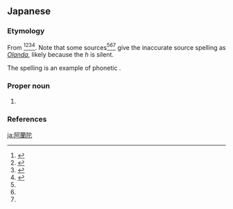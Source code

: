 ==Japanese==
{{ja-kanjitab|お|らん|だ}}

===Etymology===
From {{der|ja|pt|sort=おらんだ|Holanda||[[Holland]]}}<ref name="KDJ">{{R:Kokugo Dai Jiten}}</ref><ref name="DJS">{{R:Daijisen}}</ref><ref name="KJE">{{R:Kojien}}</ref><ref name="DJR">{{R:Daijirin}}</ref>. Note that some sources<ref name="KDJ"></ref><ref name="KJE"></ref><ref name="DJR"></ref> give the inaccurate {{etyl|pt|-}} source spelling as ''[[Olanda]]'', likely because the {{etyl|pt|-}} ''h'' is silent.

The spelling is an example of phonetic {{ateji}}.

===Proper noun===
{{ja-pos|proper|オランダ}}

# {{rare spelling of|オランダ|lang=ja}}

===References===
<references/>

[[ja:阿蘭陀]]